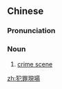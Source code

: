 ==Chinese==
{{zh-forms|s=犯罪现场|type=22}}
{{zh-wp}}

===Pronunciation===
{{zh-pron
|m=fànzuì xiàn场
|cat=n
}}

===Noun===
{{zh-noun}}

# [[crime scene]]

[[zh:犯罪現場]]